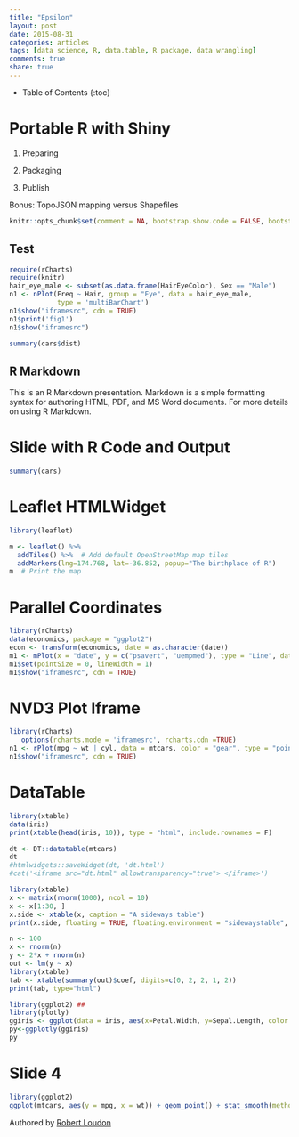 ```yaml
---
title: "Epsilon"
layout: post
date: 2015-08-31
categories: articles
tags: [data science, R, data.table, R package, data wrangling]
comments: true
share: true
---
```

  
* Table of Contents
{:toc}


# Portable R with Shiny

1. Preparing

2. Packaging

3. Publish

Bonus: TopoJSON mapping versus Shapefiles

```r
knitr::opts_chunk$set(comment = NA, bootstrap.show.code = FALSE, bootstrap.show.output = FALSE, message=F, warning=F, error=F)

```



## Test

```r
require(rCharts)
require(knitr)
hair_eye_male <- subset(as.data.frame(HairEyeColor), Sex == "Male")
n1 <- nPlot(Freq ~ Hair, group = "Eye", data = hair_eye_male, 
            type = 'multiBarChart')
n1$show("iframesrc", cdn = TRUE)
n1$print('fig1')
n1$show("iframesrc")

```

```r
summary(cars$dist)

```



## R Markdown

This is an R Markdown presentation. Markdown is a simple formatting syntax for authoring HTML, PDF, and MS Word documents. For more details on using R Markdown.



# Slide with R Code and Output

```r
summary(cars)
```

# Leaflet HTMLWidget

```r
library(leaflet)

m <- leaflet() %>%
  addTiles() %>%  # Add default OpenStreetMap map tiles
  addMarkers(lng=174.768, lat=-36.852, popup="The birthplace of R")
m  # Print the map
```

# Parallel Coordinates

```r
library(rCharts)
data(economics, package = "ggplot2")
econ <- transform(economics, date = as.character(date))
m1 <- mPlot(x = "date", y = c("psavert", "uempmed"), type = "Line", data = econ)
m1$set(pointSize = 0, lineWidth = 1)
m1$show("iframesrc", cdn = TRUE)
```

# NVD3 Plot Iframe

```r
library(rCharts)
   options(rcharts.mode = 'iframesrc', rcharts.cdn =TRUE)
n1 <- rPlot(mpg ~ wt | cyl, data = mtcars, color = "gear", type = "point")
n1$show("iframesrc", cdn = TRUE)
```

# DataTable

```r
library(xtable)
data(iris)
print(xtable(head(iris, 10)), type = "html", include.rownames = F)

dt <- DT::datatable(mtcars)
dt
#htmlwidgets::saveWidget(dt, 'dt.html')
#cat('<iframe src="dt.html" allowtransparency="true"> </iframe>')
```

```r
library(xtable)
x <- matrix(rnorm(1000), ncol = 10)
x <- x[1:30, ]
x.side <- xtable(x, caption = "A sideways table")
print(x.side, floating = TRUE, floating.environment = "sidewaystable", type="html")
```

```r
n <- 100
x <- rnorm(n)
y <- 2*x + rnorm(n)
out <- lm(y ~ x)
library(xtable)
tab <- xtable(summary(out)$coef, digits=c(0, 2, 2, 1, 2))
print(tab, type="html")
```


```r
library(ggplot2) ##
library(plotly)
ggiris <- ggplot(data = iris, aes(x=Petal.Width, y=Sepal.Length, color = Species))  + geom_point() + stat_smooth(method = "lm")  + theme_bw() 
py<-ggplotly(ggiris) 
py


```

# Slide 4

```r
library(ggplot2)
ggplot(mtcars, aes(y = mpg, x = wt)) + geom_point() + stat_smooth(method = "lm")
```


Authored by [Robert Loudon](mailto:robert.loudon@deancare.com)
